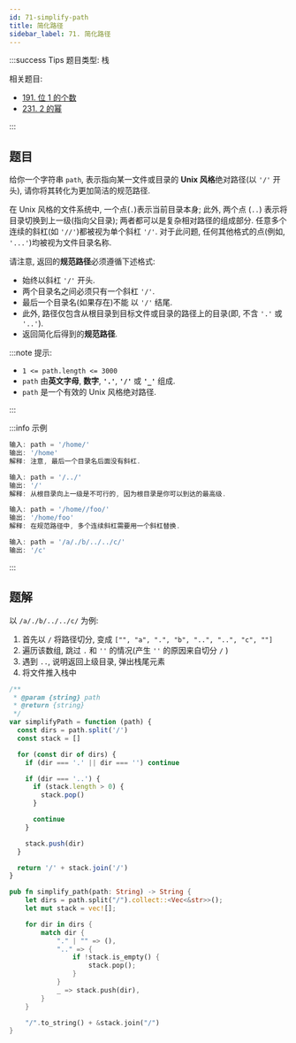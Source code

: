 ```yaml
---
id: 71-simplify-path
title: 简化路径
sidebar_label: 71. 简化路径
---
```


:::success Tips
题目类型: 栈

相关题目:

- [191. 位 1 的个数](/leetcode/easy/191-hamming-weight)
- [231. 2 的幂](/leetcode/easy/231-is-power-of-two)

:::

## 题目

给你一个字符串 `path`, 表示指向某一文件或目录的 **Unix 风格**绝对路径(以 `'/'` 开头), 请你将其转化为更加简洁的规范路径.

在 Unix 风格的文件系统中, 一个点(`.`)表示当前目录本身; 此外, 两个点 (`..`) 表示将目录切换到上一级(指向父目录); 两者都可以是复杂相对路径的组成部分. 任意多个连续的斜杠(如 `'//'`)都被视为单个斜杠 `'/'`. 对于此问题, 任何其他格式的点(例如, `'...'`)均被视为文件目录名称.

请注意, 返回的**规范路径**必须遵循下述格式:

- 始终以斜杠 `'/'` 开头.
- 两个目录名之间必须只有一个斜杠 `'/'`.
- 最后一个目录名(如果存在)不能 以 `'/'` 结尾.
- 此外, 路径仅包含从根目录到目标文件或目录的路径上的目录(即, 不含 `'.'` 或 `'..'`).
- 返回简化后得到的**规范路径**.

:::note 提示:

- `1 <= path.length <= 3000`
- `path` 由**英文字母**, **数字**, **`'.'`**, **`'/'`** 或 **`'_'`** 组成.
- `path` 是一个有效的 Unix 风格绝对路径.

:::

:::info 示例

```ts
输入: path = '/home/'
输出: '/home'
解释: 注意, 最后一个目录名后面没有斜杠.
```

```ts
输入: path = '/../'
输出: '/'
解释: 从根目录向上一级是不可行的, 因为根目录是你可以到达的最高级.
```

```ts
输入: path = '/home//foo/'
输出: '/home/foo'
解释: 在规范路径中, 多个连续斜杠需要用一个斜杠替换.
```

```ts
输入: path = '/a/./b/../../c/'
输出: '/c'
```

:::

## 题解

以 `/a/./b/../../c/` 为例:

1. 首先以 `/` 将路径切分, 变成 `["", "a", ".", "b", "..", "..", "c", ""]`
2. 遍历该数组, 跳过 `.` 和 `''` 的情况(产生 `''` 的原因来自切分 `/` )
3. 遇到 `..`, 说明返回上级目录, 弹出栈尾元素
4. 将文件推入栈中


<Tabs>
  <TabItem value="JavaScript" label="JavaScript" default>

```ts
/**
 * @param {string} path
 * @return {string}
 */
var simplifyPath = function (path) {
  const dirs = path.split('/')
  const stack = []

  for (const dir of dirs) {
    if (dir === '.' || dir === '') continue

    if (dir === '..') {
      if (stack.length > 0) {
        stack.pop()
      }

      continue
    }

    stack.push(dir)
  }

  return '/' + stack.join('/')
}
```

</TabItem>
<TabItem value="Rust" label="Rust">

```rust
pub fn simplify_path(path: String) -> String {
    let dirs = path.split("/").collect::<Vec<&str>>();
    let mut stack = vec![];

    for dir in dirs {
        match dir {
            "." | "" => (),
            ".." => {
                if !stack.is_empty() {
                    stack.pop();
                }
            }
            _ => stack.push(dir),
        }
    }

    "/".to_string() + &stack.join("/")
}
```

</TabItem>
</Tabs>
